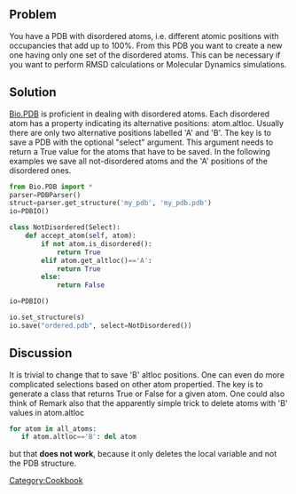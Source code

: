 == Problem ==

You have a PDB with disordered atoms, i.e. different atomic positions with occupancies that add up to 100%. From this PDB you want to create a new one having only one set of the disordered atoms. This can be necessary if you want to perform RMSD calculations or Molecular Dynamics simulations.
== Solution ==
[[http://biopython.org/DIST/docs/tutorial/Tutorial.html#htoc118 |Bio.PDB]] is proficient in dealing with disordered atoms. Each disordered atom has a property indicating its alternative positions: atom.altloc. Usually there are only two alternative positions labelled 'A' and 'B'. The key is to save a PDB with the optional "select" argument. This argument needs to return a True value for the atoms that have to be saved. In the following examples we save all not-disordered atoms and the 'A' positions of the disordered ones.

<source lang=Python>
from Bio.PDB import *
parser=PDBParser()
struct=parser.get_structure('my_pdb', 'my_pdb.pdb')
io=PDBIO()

class NotDisordered(Select):
    def accept_atom(self, atom):
        if not atom.is_disordered():
            return True
        elif atom.get_altloc()=='A':
            return True
        else:
            return False

io=PDBIO()

io.set_structure(s)
io.save("ordered.pdb", select=NotDisordered())
</source>

== Discussion ==
It is trivial to change that to save 'B' altloc positions. One can even do more complicated selections based on other atom propertied. The key is to generate a class that returns True or False for a given atom. 
One could also think of 
Remark also that the apparently simple trick to delete atoms with 'B' values in atom.altloc 
<source lang=Python>
for atom in all_atoms:
   if atom.altloc=='B': del atom
</source>
but that '''does not work''', because it only deletes the local variable and not the PDB structure.


 [[Category:Cookbook]]